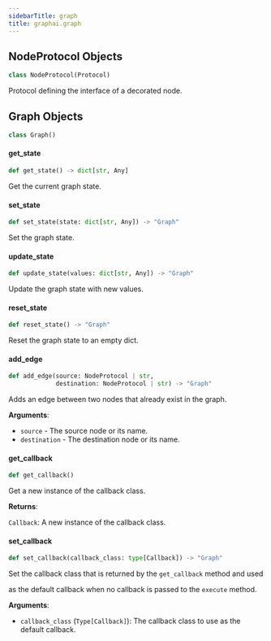 ```yaml
---
sidebarTitle: graph
title: graphai.graph
---
```


## NodeProtocol Objects

```python
class NodeProtocol(Protocol)
```

Protocol defining the interface of a decorated node.

## Graph Objects

```python
class Graph()
```

#### get\_state

```python
def get_state() -> dict[str, Any]
```

Get the current graph state.

#### set\_state

```python
def set_state(state: dict[str, Any]) -> "Graph"
```

Set the graph state.

#### update\_state

```python
def update_state(values: dict[str, Any]) -> "Graph"
```

Update the graph state with new values.

#### reset\_state

```python
def reset_state() -> "Graph"
```

Reset the graph state to an empty dict.

#### add\_edge

```python
def add_edge(source: NodeProtocol | str,
             destination: NodeProtocol | str) -> "Graph"
```

Adds an edge between two nodes that already exist in the graph.

**Arguments**:

- `source` - The source node or its name.
- `destination` - The destination node or its name.

#### get\_callback

```python
def get_callback()
```

Get a new instance of the callback class.

**Returns**:

`Callback`: A new instance of the callback class.

#### set\_callback

```python
def set_callback(callback_class: type[Callback]) -> "Graph"
```

Set the callback class that is returned by the `get_callback` method and used

as the default callback when no callback is passed to the `execute` method.

**Arguments**:

- `callback_class` (`Type[Callback]`): The callback class to use as the default callback.

